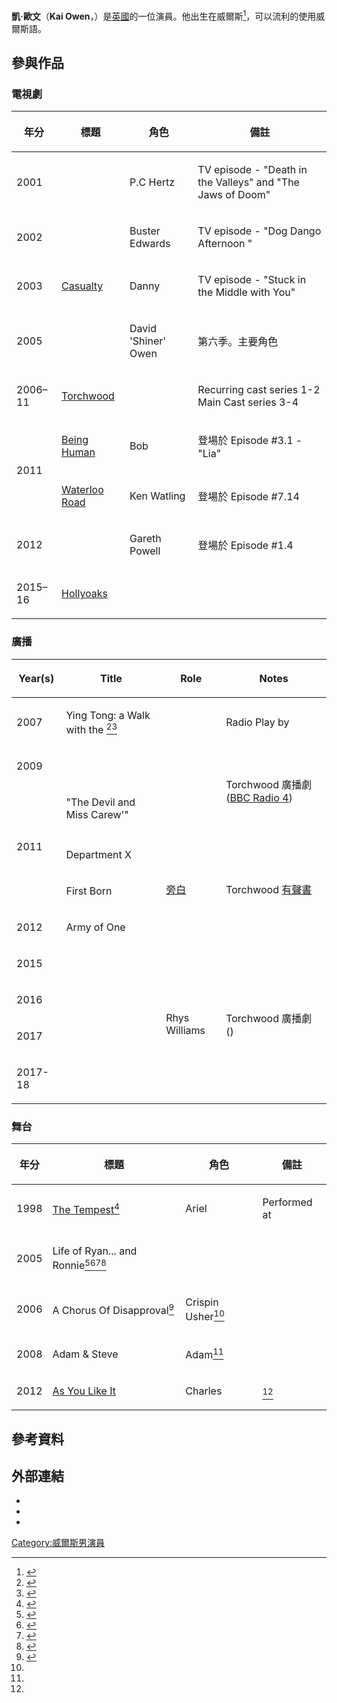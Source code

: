 {{Infobox person
| name = Kai Owen
|image= Kai Owen Fedcon.jpg
| image size = 200px
| caption       = 
| birth_date = {{birth date and age|1975|9|4|df=y}}
| birth_place = 北威爾斯Llanrwst
| occupation = 演員
| yearsactive=1998 – 現在
| death_date = 
| birth_name = 
| othername = 
| website = {{url|http://www.kaiowen.com}}
}}
'''凱·歐文'''（'''Kai Owen'''，{{bd|1975年|9月4日}}）是[[英國|英國]]的一位演員。他出生在威爾斯<ref name="kaioffbiog">{{cite web |title=Kai Owen Biography |accessdate=2010-10-20 |publisher=Kai Owen |url=http://www.kaiowen.com/biography.htm |archive-date=2012-02-16 |archive-url=https://web.archive.org/web/20120216060107/http://www.kaiowen.com/biography.htm |dead-url=no }}</ref>，可以流利的使用威爾斯語。

== 參與作品 ==

=== 電視劇 ===
{| class="wikitable sortable"
|-
! 年分 !! 標題 !! 角色 !! class="unsortable" | 備註
|-
| 2001 || {{tsl|en|Fun at the Funeral Parlour}} || P.C Hertz ||TV episode - "Death in the Valleys" and "The Jaws of Doom"  
|-
| 2002 || {{tsl|en|Fun at the Funeral Parlour}} || Buster Edwards ||TV episode - "Dog Dango Afternoon " 
|-
| 2003 || [[Casualty|Casualty]] || Danny || TV episode - "Stuck in the Middle with You"
|-
| 2005 || {{tsl|en|Rocket Man (TV series)|Rocket Man}} || David 'Shiner' Owen || 第六季。主要角色
|-
| 2006–11 || [[Torchwood|Torchwood]] || {{tsl|en|Rhys Williams (Torchwood)|Rhys Williams}} || Recurring cast series 1-2<br/>Main Cast series 3-4
|-
|rowspan="2"| 2011 || [[Being_Human|Being Human]] || Bob || 登場於 Episode #3.1 - "Lia"
|-
|[[Waterloo_Road|Waterloo Road]] || Ken Watling || 登場於 Episode #7.14
|-
| 2012 || {{tsl|en|The Syndicate}} || Gareth Powell || 登場於 Episode #1.4
|-
| 2015–16 || [[Hollyoaks|Hollyoaks]] ||{{tsl|en|Pete Buchanan}} ||
|}

=== 廣播 ===
{| class="wikitable sortable"
|-
! Year(s) !! Title !! Role !! class="unsortable" | Notes
|-
| 2007 || Ying Tong: a Walk with the {{tsl|en|The Goons|Goons}}<ref name=YingTongR4DT>{{cite web |title=Today's TV & radio choices |date=4 April 2007 |publisher=Daily Telegraph |author=Gillian Reynolds |url=http://www.telegraph.co.uk/arts/main.jhtml?xml=/arts/2007/04/04/nosplit/bvtv04.xml}}</ref><ref name=YingTongR4TS>{{cite web |title=Radio review - drama |accessdate=2008-05-18 |date=4 April 2007 |publisher=The Stage |author=Moira Petty |url=http://www.thestage.co.uk/features/feature.php/16443/radio-review-drama |archive-date=2011-06-12 |archive-url=https://web.archive.org/web/20110612012432/http://www.thestage.co.uk/features/feature.php/16443/radio-review-drama |dead-url=no }}</ref> || {{tsl|en|Harry Secombe}} || Radio Play by {{tsl|en|Roy Smiles}}
|-
| 2009 || {{tsl|en|The Dead Line}} ||rowspan="2"| {{tsl|en|Rhys Williams (Torchwood)|Rhys Williams}}||rowspan="2"| Torchwood 廣播劇 ([[BBC_Radio_4|BBC Radio 4]])
|-
|rowspan="4"| 2011 || "The Devil and Miss Carew'"
|-
| {{tsl|en|Ghost Train (Torchwood)|Ghost Train}}||rowspan="4"| [[旁白|旁白]] ||rowspan="4"| Torchwood [[有聲書|有聲書]]
|-
| Department X
|-
| First Born
|-
| 2012 || Army of One
|-
| 2015|| {{tsl|en|Torchwood (Big Finish series)#Main Series|Forgotten Lives}} ||rowspan="6"| Rhys Williams ||rowspan="6"| Torchwood 廣播劇 ({{tsl|en|Big Finish Productions}})
|-
|rowspan="3"|2016|| {{tsl|en|Torchwood (Big Finish series)#Main Series)|Made You Look}}
|-
| {{tsl|en|Torchwood (Big Finish series)#Special (2016)|The Torchwood Archive}}
|-
| {{tsl|en|Torchwood (Big Finish series)#Torchwood: Outbreak (2016)|Torchwood: Outbreak}}
|-
|2017|| {{tsl|en|Torchwood (Big Finish series)#Main Series|Visiting Hours}}
|-
|2017-18|| {{tsl|en|Torchwood (Big Finish series)#Torchwood: Aliens Among Us|Torchwood: Aliens Among Us}}
|}

===舞台===
{| class="wikitable sortable"
|-
! 年分 !! 標題 !! 角色 !! class="unsortable" | 備註
|-
| 1998 || [[The_Tempest|The Tempest]]<ref name=Spotlight>{{cite web|url=http://www.spotlight.com/interactive/cv/1/M55429.html|title=Spotlight profile of Kai Owen|publisher={{tsl|en|The Spotlight}}|accessdate=22 June 2012|archive-date=2017-12-12|archive-url=https://web.archive.org/web/20171212140757/https://www.spotlight.com/interactive/cv/1/M55429.html|dead-url=no}}</ref>|| Ariel || Performed at {{tsl|en|Stafford Castle}}
|-
| 2005 || Life of Ryan... and Ronnie<ref name=RyanRonnieBBC>{{cite web |title=Ryan and Ronnie relived on stage |accessdate=2008-05-18 |date=5 October 2005 |publisher=BBC |url=http://news.bbc.co.uk/2/hi/uk_news/wales/4311946.stm |archive-date=2012-11-14 |archive-url=https://web.archive.org/web/20121114200839/http://news.bbc.co.uk/2/hi/uk_news/wales/4311946.stm |dead-url=no }}</ref><ref name=RyanRonnieTS>{{cite web |title=Life of Ryan... and Ronnie |accessdate=2008-05-18 |date=19 October 2005 |publisher=The Stage |author=Jon Holliday |url=http://www.thestage.co.uk/reviews/review.php/10084/life-of-ryanand-ronnie |archive-date=2011-06-12 |archive-url=https://web.archive.org/web/20110612012200/http://www.thestage.co.uk/reviews/review.php/10084/life-of-ryanand-ronnie |dead-url=no }}</ref><ref name=RyanRonnieUAL>{{cite web |title=Life of Ryan...and Ronnie |accessdate=2008-05-18 |year=2005 |publisher=University of the Arts London |url=http://www.arts.ac.uk/events/23103.htm |archive-url=https://web.archive.org/web/20110522115034/http://www.arts.ac.uk/events/23103.htm |archive-date=2011-05-22 |dead-url=yes }}</ref><ref name=RyanRonnieBARN>{{cite web |title=Archif atodiadau theatr bARN ers 1992 |accessdate=2008-05-18 |year=2006 |publisher=Theatre in Wales |url=http://www.theatre-wales.co.uk/barn/manylion.asp?barnID=155 |archive-date=2006-10-05 |archive-url=https://web.archive.org/web/20061005045858/http://www.theatre-wales.co.uk/barn/manylion.asp?barnID=155 |dead-url=no }}</ref> || {{tsl|en|Ronnie Williams|Ronnie}} || 
|-
| 2006 || A Chorus Of Disapproval<ref name=ChorusIC>{{cite web |title=Where the laughs are... |accessdate=2008-05-18 |date=10 February 2006 |publisher=icNorthWales |author=Gill Isted |url=http://icnorthwales.icnetwork.co.uk/entertainment/stage/tm_headline=where-the-laughs-are&method=full&objectid=16689749&siteid=50142-name_page.html |archive-date=2011-06-14 |archive-url=https://web.archive.org/web/20110614054837/http://icnorthwales.icnetwork.co.uk/entertainment/stage/tm_headline%3Dwhere-the-laughs-are%26method%3Dfull%26objectid%3D16689749%26siteid%3D50142-name_page.html |dead-url=no }}</ref> || Crispin Usher<ref name=Spotlight/> ||
|-
| 2008 || Adam & Steve || Adam<ref name=Spotlight/> ||
|-
| 2012 || [[As_You_Like_It|As You Like It]] || Charles || {{tsl|en|Clwyd Theatr Cymru}}<ref name=Spotlight/>
|}

==參考資料==
{{Reflist}}

==外部連結==
* {{IMDb name|id=1544523}}
* {{Official website|http://www.kaiowen.com}}
* {{YouTube|u=kaiowenactor|{{PAGENAMEBASE}}}}

[[Category:威爾斯男演員|Category:威爾斯男演員]]